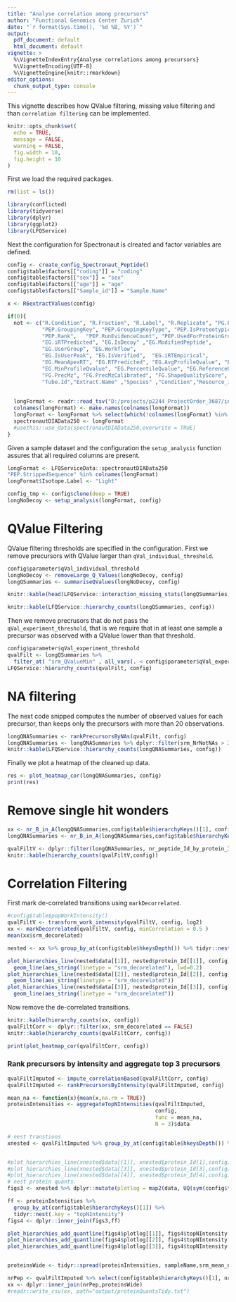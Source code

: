 ```yaml
---
title: "Analyse correlation among precursors"
author: "Functional Genomics Center Zurich"
date: "`r format(Sys.time(), '%d %B, %Y')`"
output:
  pdf_document: default
  html_document: default
vignette: >
  %\VignetteIndexEntry{Analyse correlations among precursors}
  %\VignetteEncoding{UTF-8}
  %\VignetteEngine{knitr::rmarkdown}
editor_options: 
  chunk_output_type: console
---
```



This vignette describes how QValue filtering, missing value filtering and than `correlation filtering` can be implemented.




```r
knitr::opts_chunk$set(
  echo = TRUE,
  message = FALSE,
  warning = FALSE,
  fig.width = 10,
  fig.height = 10
)

```


First we load the required packages.

```r
rm(list = ls())

library(conflicted)
library(tidyverse)
library(dplyr)
library(ggplot2)
library(LFQService)
```


Next the configuration for Spectronaut is clreated and factor variables are defined.

```r
config <- create_config_Spectronaut_Peptide()
config$table$factors[["coding"]] = "coding"
config$table$factors[["sex"]] = "sex"
config$table$factors[["age"]] = "age"
config$table$factors[["Sample_id"]] = "Sample.Name"

x <- R6extractValues(config)

```


```r
if(0){
  not <- c("R.Condition", "R.Fraction", "R.Label", "R.Replicate", "PG.ProteinGroups" ,"PG.Cscore","PG.Qvalue","PG.RunEvidenceCount",
           "PEP.GroupingKey", "PEP.GroupingKeyType", "PEP.IsProteotypic", "PEP.NrOfMissedCleavages",
           "PEP.Rank",   "PEP.RunEvidenceCount", "PEP.UsedForProteinGroupQuantity",
           "EG.iRTPredicted", "EG.IsDecoy" ,"EG.ModifiedPeptide",
           "EG.UserGroup", "EG.Workflow",
           "EG.IsUserPeak", "EG.IsVerified",  "EG.iRTEmpirical",
           "EG.MeanApexRT", "EG.RTPredicted", "EG.AvgProfileQvalue", "EG.MaxProfileQvalue",
           "EG.MinProfileQvalue", "EG.PercentileQvalue", "EG.ReferenceQuantity..Settings.", "EG.TargetQuantity..Settings.",
           "FG.PrecMz", "FG.PrecMzCalibrated", "FG.ShapeQualityScore",
           "Tube.Id","Extract.Name" ,"Species" ,"Condition","Resource_id", "EG.good")
  
  
  longFormat <- readr::read_tsv("D:/projects/p2244_ProjectOrder_3687/inputData/preprocessing/withAnnotation_3687_DB_WithIsoforms.txt")
  colnames(longFormat) <- make.names(colnames(longFormat))
  longFormat <- longFormat %>% select(which(!colnames(longFormat) %in% not))
  spectronautDIAData250 <- longFormat
  #usethis::use_data(spectronautDIAData250,overwrite = TRUE)
}

```

Given a sample dataset and the configuration the `setup_analysis` function assures that all required columns are present.

```r
longFormat <- LFQServiceData::spectronautDIAData250
"PEP.StrippedSequence" %in% colnames(longFormat)
longFormat$Isotope.Label <- "Light"

config_tmp <- config$clone(deep = TRUE)
longNoDecoy <- setup_analysis(longFormat, config)

```


# QValue Filtering

QValue filtering thresholds are specified in the configuration.
First we remove precursors with QValue larger than `qVal_individual_threshold`.

```r
config$parameter$qVal_individual_threshold
longNoDecoy <- removeLarge_Q_Values(longNoDecoy, config)
longQSummaries <- summariseQValues(longNoDecoy, config)

knitr::kable(head(LFQService::interaction_missing_stats(longQSummaries, config)$data))

```


```r
knitr::kable(LFQService::hierarchy_counts(longQSummaries, config))
```

Then we remove precrusors that do not pass the  `qVal_experiment_threshold`, that is we require that in at least one sample a precursor was observed with a QValue lower than that threshold.

```r
config$parameter$qVal_experiment_threshold 
qvalFilt <- longQSummaries %>% 
  filter_at( "srm_QValueMin" , all_vars(. < config$parameter$qVal_experiment_threshold )   )
LFQService::hierarchy_counts(qvalFilt, config)
```

# NA filtering

The next code snipped computes the number of observed values for each precursor, than keeps only the precursors with more than $20$ observations.

```r
longQNASummaries <- rankPrecursorsByNAs(qvalFilt, config)
longQNASummaries <- longQNASummaries %>% dplyr::filter(srm_NrNotNAs > 20)
knitr::kable(LFQService::hierarchy_counts(longQNASummaries, config))
```


Finally we plot a heatmap of the cleaned up data.

```r
res <- plot_heatmap_cor(longQNASummaries, config)
print(res)
```


# Remove single hit wonders


```r
xx <- nr_B_in_A(longQNASummaries,config$table$hierarchyKeys()[1], config$table$hierarchyKeys()[2], FALSE)
longQNASummaries <- nr_B_in_A(longQNASummaries,config$table$hierarchyKeys()[1], config$table$hierarchyKeys()[2])

qvalFiltV <- dplyr::filter(longQNASummaries, nr_peptide_Id_by_protein_Id > 1)
knitr::kable(hierarchy_counts(qvalFiltV,config))

```


# Correlation Filtering

First mark de-correlated transitions using `markDecorrelated`.


```r
#config$table$popWorkIntensity()
qvalFiltV <- transform_work_intensity(qvalFiltV, config, log2)
xx <- markDecorrelated(qvalFiltV, config, minCorrelation = 0.5 )
mean(xx$srm_decorelated)

```

```r
nested <- xx %>% group_by_at(config$table$hkeysDepth()) %>% tidyr::nest()

plot_hierarchies_line(nested$data[[1]], nested$protein_Id[[1]], config) + 
  geom_line(aes_string(linetype = "srm_decorelated"), lwd=0.2) 
plot_hierarchies_line(nested$data[[2]], nested$protein_Id[[2]], config) + 
  geom_line(aes_string(linetype = "srm_decorelated"))
plot_hierarchies_line(nested$data[[3]], nested$protein_Id[[3]], config) + 
  geom_line(aes_string(linetype = "srm_decorelated"))
```

Now remove the de-correlated transitions.

```r
knitr::kable(hierarchy_counts(xx, config))
qvalFiltCorr <- dplyr::filter(xx, srm_decorelated == FALSE)
knitr::kable(hierarchy_counts(qvalFiltCorr, config))
```

```r
print(plot_heatmap_cor(qvalFiltCorr, config))
```

### Rank precursors by intensity and aggregate top 3 precursors 

```r
qvalFiltImputed <- impute_correlationBased(qvalFiltCorr, config)
qvalFiltImputed <- rankPrecursorsByIntensity(qvalFiltImputed, config)

```



```r

mean_na <- function(x){mean(x,na.rm = TRUE)}
proteinIntensities <- aggregateTopNIntensities(qvalFiltImputed,
                                               config,
                                               func = mean_na,
                                               N = 3)$data

```


```r
# nest transtions
xnested <- qvalFiltImputed %>% group_by_at(config$table$hkeysDepth()) %>% tidyr::nest()


#plot_hierarchies_line(xnested$data[[1]], xnested$protein_Id[1],config)
#plot_hierarchies_line(xnested$data[[3]], xnested$protein_Id[3],config)
#plot_hierarchies_line(xnested$data[[4]], xnested$protein_Id[4],config)
# nest protein quants.
figs3 <- xnested %>% dplyr::mutate(plotlog = map2(data, UQ(sym(config$table$hierarchyKeys()[1])),plot_hierarchies_line, config))

ff <- proteinIntensities %>% 
  group_by_at(config$table$hierarchyKeys()[1]) %>% 
  tidyr::nest(.key = "topNIntensity")
figs4 <- dplyr::inner_join(figs3,ff)

plot_hierarchies_add_quantline(figs4$plotlog[[1]], figs4$topNIntensity[[1]], "srm_mean_na_3", config)
plot_hierarchies_add_quantline(figs4$plotlog[[2]], figs4$topNIntensity[[2]], "srm_mean_na_3", config)
plot_hierarchies_add_quantline(figs4$plotlog[[3]], figs4$topNIntensity[[3]], "srm_mean_na_3", config)


proteinsWide <- tidyr::spread(proteinIntensities, sampleName,srm_mean_na_3)

nrPep <- qvalFiltImputed %>% select(config$table$hierarchyKeys()[1], nr_peptide_Id_by_protein_Id) %>% distinct()
xx <- dplyr::inner_join(nrPep,proteinsWide)
#readr::write_csv(xx, path="output/proteinQuantsTidy.txt")

```


